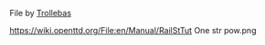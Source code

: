 File by [[en/Trollebas|Trollebas]] 

https://wiki.openttd.org/File:en/Manual/RailStTut One str pow.png
